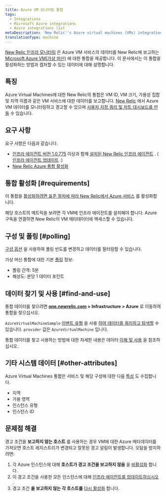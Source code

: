 ```yaml
---
title: Azure VM 모니터링 통합
tags:
  - Integrations
  - Microsoft Azure integrations
  - Azure integrations list
metaDescription: 'New Relic''s Azure virtual machines (VMs) integration: how to enable it, and what data it reports.'
translationType: machine
---
```


[New Relic 인프라 모니터링](/docs/infrastructure) 은 Azure VM 서비스의 데이터를 New Relic에 보고하는 [Microsoft Azure VM(가상 머신)](https://docs.microsoft.com/en-us/azure/virtual-machines/) 에 대한 통합을 제공합니다. 이 문서에서는 이 통합을 활성화하는 방법과 캡처할 수 있는 데이터에 대해 설명합니다.

## 특징

Azure Virtual Machines에 대한 New Relic의 통합은 VM ID, VM 크기, 가용성 집합 및 지역 이름과 같은 VM 서비스에 대한 데이터를 보고합니다. [New Relic](/docs/infrastructure) 에서 Azure VM 데이터를 모니터링하고 경고할 수 있으며 [사용자 지정 쿼리 및 차트 대시보드를 만들](/docs/using-new-relic/data/understand-data/query-new-relic-data) 수 있습니다.

## 요구 사항

요구 사항은 다음과 같습니다.

* [인프라 에이전트 버전 1.0.775](/docs/release-notes/infrastructure-release-notes/infrastructure-agent-release-notes) 이상과 함께 [설치된 New Relic 인프라 에이전트](/docs/infrastructure/new-relic-infrastructure/installation) . ( [인프라 에이전트 업데이트](/docs/infrastructure/new-relic-infrastructure/installation/update-infrastructure-agent) .)
* [New Relic Azure 통합 활성화](/docs/infrastructure/microsoft-azure-integrations/getting-started/activate-azure-integrations)

## 통합 활성화 [#requirements]

이 통합을 [활성화하려면 표준 절차에 따라 New Relic에서 Azure 서비스](/docs/infrastructure/microsoft-azure-integrations/getting-started/activate-azure-integrations) 를 활성화합니다.

<Callout variant="important">
  해당 호스트의 메트릭을 보려면 각 VM에 인프라 에이전트를 설치해야 합니다. Azure 구독을 연결하면 New Relic이 VM 메타데이터에 액세스할 수 있습니다.
</Callout>

## 구성 및 폴링 [#polling]

[구성 옵션](/docs/integrations/new-relic-integrations/getting-started/configure-polling-frequency-data-collection-cloud-integrations) 을 사용하여 폴링 빈도를 변경하고 데이터를 필터링할 수 있습니다.

가상 머신 통합에 대한 기본 [폴링](/docs/infrastructure/microsoft-azure-integrations/azure-integrations-list/azure-polling-intervals-infrastructure-integrations) 정보:

* 폴링 간격: 5분
* 해상도: 분당 1 데이터 포인트

## 데이터 찾기 및 사용 [#find-and-use]

통합 데이터를 찾으려면 **[one.newrelic.com](https://one.newrelic.com/all-capabilities) > Infrastructure > Azure** 로 이동하여 통합을 찾으십시오.

`AzureVirtualMachineSample` [이벤트 유형](/docs/data-apis/understand-data/new-relic-data-types/#event-data) 을 사용 [하여 데이터를 쿼리하고 탐색할](/docs/using-new-relic/data/understand-data/query-new-relic-data) 수 있습니다. `provider` 값은 `AzureVirtualMachine` 입니다.

통합 데이터를 찾고 사용하는 방법에 대한 자세한 내용은 데이터 [이해 및 사용](/docs/infrastructure/integrations/find-use-infrastructure-integration-data) 을 참조하십시오.

## 기타 시스템 데이터 [#other-attributes]

Azure Virtual Machines 통합은 서비스 및 해당 구성에 대한 다음 [특성](/docs/accounts-partnerships/education/getting-started-new-relic/glossary#attribute) 도 수집합니다.

* 지역
* 가용 영역
* 인스턴스 유형
* 인스턴스 ID

## 문제점 해결

경고 조건을 **보고하지 않는 호스트** 를 사용하는 경우 VM에 대한 Azure 메타데이터를 가져오면 호스트 레지스트리가 변경되고 잘못된 경고 알림이 발생합니다. 오탐을 방지하려면:

1. 각 Azure 인스턴스에 대해 **호스트가 경고 조건을 보고하지 않음** 을 [비활성화](/docs/infrastructure/new-relic-infrastructure/infrastructure-alert-conditions/infrastructure-alerts-add-edit-or-view-host-alert-information#maintain-alerts) 합니다.
2. 이 경고 조건을 사용한 모든 인스턴스에 대해 [인프라 에이전트를 업데이트하십시오](/docs/infrastructure/new-relic-infrastructure/installation/update-infrastructure-agent) .
3. 경고 조건 **을 보고하지 않는 각 호스트를** [다시 활성화](/docs/infrastructure/new-relic-infrastructure/infrastructure-alert-conditions/infrastructure-alerts-add-edit-or-view-host-alert-information#maintain-alerts) 합니다.